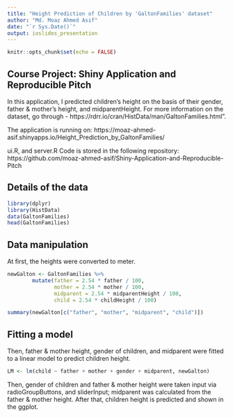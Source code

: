 ```yaml
---
title: "Height Prediction of Children by 'GaltonFamilies' dataset"
author: "Md. Moaz Ahmed Asif"
date: "`r Sys.Date()`"
output: ioslides_presentation
---
```


```r
knitr::opts_chunk$set(echo = FALSE)
```

## Course Project: Shiny Application and Reproducible Pitch

In this application, I predicted children's height on the basis of their gender, father & mother's height, and midparentHeight. For more information on the dataset, go through - https://rdrr.io/cran/HistData/man/GaltonFamilies.html".

The application is running on: https://moaz-ahmed-asif.shinyapps.io/Height_Prediction_by_GaltonFamilies/

ui.R, and server.R Code is stored in the following repository: https://github.com/moaz-ahmed-asif/Shiny-Application-and-Reproducible-Pitch

## Details of the data

```r
library(dplyr)
library(HistData)
data(GaltonFamilies)
head(GaltonFamilies)
```

## Data manipulation

At first, the heights were converted to meter.
```r
newGalton <- GaltonFamilies %>% 
        mutate(father = 2.54 * father / 100,
               mother = 2.54 * mother / 100,
               midparent = 2.54 * midparentHeight / 100,
               child = 2.54 * childHeight / 100)

summary(newGalton[c("father", "mother", "midparent", "child")])
```

## Fitting a model

Then, father & mother height, gender of children, and midparent were fitted to a linear model to predict children height.
```r
LM <- lm(child ~ father + mother + gender + midparent, newGalton)
```
Then, gender of children and father & mother height were taken input via radioGroupButtons, and sliderInput; midparent was calculated from the father & mother height. After that, children height is predicted and shown in the ggplot.
